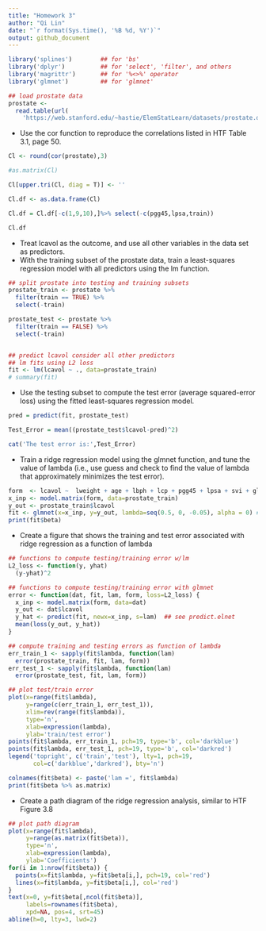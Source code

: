 ```yaml
---
title: "Homework 3"
author: "Qi Lin"
date: "`r format(Sys.time(), '%B %d, %Y')`"
output: github_document
---
```


```r
library('splines')        ## for 'bs'
library('dplyr')          ## for 'select', 'filter', and others
library('magrittr')       ## for '%<>%' operator
library('glmnet')         ## for 'glmnet'
```


```r
## load prostate data
prostate <- 
  read.table(url(
    'https://web.stanford.edu/~hastie/ElemStatLearn/datasets/prostate.data'))
```

- Use the cor function to reproduce the correlations listed in HTF Table 3.1, page 50.

```r
Cl <- round(cor(prostate),3)

#as.matrix(Cl)

Cl[upper.tri(Cl, diag = T)] <- ''

Cl.df <- as.data.frame(Cl)

Cl.df = Cl.df[-c(1,9,10),]%>% select(-c(pgg45,lpsa,train))

Cl.df
```

- Treat lcavol as the outcome, and use all other variables in the data set as predictors.
- With the training subset of the prostate data, train a least-squares regression model with all predictors using the lm function.

```r
## split prostate into testing and training subsets
prostate_train <- prostate %>%
  filter(train == TRUE) %>% 
  select(-train)

prostate_test <- prostate %>%
  filter(train == FALSE) %>% 
  select(-train)


## predict lcavol consider all other predictors
## lm fits using L2 loss
fit <- lm(lcavol ~ ., data=prostate_train)
# summary(fit)
```

- Use the testing subset to compute the test error (average squared-error loss) using the fitted least-squares regression model.

```r
pred = predict(fit, prostate_test)

Test_Error = mean((prostate_test$lcavol-pred)^2)

cat('The test error is:',Test_Error)
```

- Train a ridge regression model using the glmnet function, and tune the value of lambda (i.e., use guess and check to find the value of lambda that approximately minimizes the test error).

```r
form  <- lcavol ~  lweight + age + lbph + lcp + pgg45 + lpsa + svi + gleason
x_inp <- model.matrix(form, data=prostate_train)
y_out <- prostate_train$lcavol
fit <- glmnet(x=x_inp, y=y_out, lambda=seq(0.5, 0, -0.05), alpha = 0) #0 = ridge
print(fit$beta)
```

- Create a figure that shows the training and test error associated with ridge regression as a function of lambda

```r
## functions to compute testing/training error w/lm
L2_loss <- function(y, yhat)
  (y-yhat)^2

## functions to compute testing/training error with glmnet
error <- function(dat, fit, lam, form, loss=L2_loss) {
  x_inp <- model.matrix(form, data=dat)
  y_out <- dat$lcavol
  y_hat <- predict(fit, newx=x_inp, s=lam)  ## see predict.elnet
  mean(loss(y_out, y_hat))
}

## compute training and testing errors as function of lambda
err_train_1 <- sapply(fit$lambda, function(lam) 
  error(prostate_train, fit, lam, form))
err_test_1 <- sapply(fit$lambda, function(lam) 
  error(prostate_test, fit, lam, form))

## plot test/train error
plot(x=range(fit$lambda),
     y=range(c(err_train_1, err_test_1)),
     xlim=rev(range(fit$lambda)),
     type='n',
     xlab=expression(lambda),
     ylab='train/test error')
points(fit$lambda, err_train_1, pch=19, type='b', col='darkblue')
points(fit$lambda, err_test_1, pch=19, type='b', col='darkred')
legend('topright', c('train','test'), lty=1, pch=19,
       col=c('darkblue','darkred'), bty='n')

colnames(fit$beta) <- paste('lam =', fit$lambda)
print(fit$beta %>% as.matrix)
```

- Create a path diagram of the ridge regression analysis, similar to HTF Figure 3.8

```r
## plot path diagram
plot(x=range(fit$lambda),
     y=range(as.matrix(fit$beta)),
     type='n',
     xlab=expression(lambda),
     ylab='Coefficients')
for(i in 1:nrow(fit$beta)) {
  points(x=fit$lambda, y=fit$beta[i,], pch=19, col='red')
  lines(x=fit$lambda, y=fit$beta[i,], col='red')
}
text(x=0, y=fit$beta[,ncol(fit$beta)], 
     labels=rownames(fit$beta),
     xpd=NA, pos=4, srt=45)
abline(h=0, lty=3, lwd=2)
```


